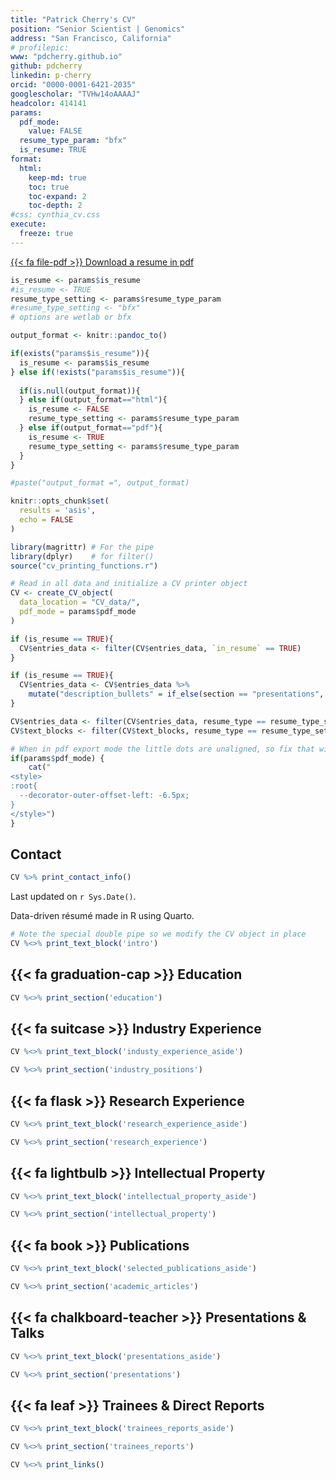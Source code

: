 ```yaml
---
title: "Patrick Cherry's CV"
position: "Senior Scientist | Genomics"
address: "San Francisco, California"
# profilepic:
www: "pdcherry.github.io"
github: pdcherry
linkedin: p-cherry
orcid: "0000-0001-6421-2035"
googlescholar: "TVHw14oAAAAJ"
headcolor: 414141
params:
  pdf_mode:
    value: FALSE
  resume_type_param: "bfx"
  is_resume: TRUE
format:
  html:
    keep-md: true
    toc: true
    toc-expand: 2
    toc-depth: 2
#css: cynthia_cv.css
execute:
  freeze: true
---
```


[{{< fa file-pdf >}} Download a resume in pdf](Patrick-Cherry-resume.pdf)

```r
is_resume <- params$is_resume
#is_resume <- TRUE
resume_type_setting <- params$resume_type_param
#resume_type_setting <- "bfx"
# options are wetlab or bfx
```

```r
output_format <- knitr::pandoc_to()

if(exists("params$is_resume")){
  is_resume <- params$is_resume
} else if(!exists("params$is_resume")){
  
  if(is.null(output_format)){
  } else if(output_format=="html"){
    is_resume <- FALSE
    resume_type_setting <- params$resume_type_param
  } else if(output_format=="pdf"){
    is_resume <- TRUE
    resume_type_setting <- params$resume_type_param
  }
}

#paste("output_format =", output_format)
```

<!-- Note to self: if the error shows up: -->
<!-- In grepl("^\\s*$", x) : unable to translate to a wide string -->
<!-- re-type the sptring to avoid non-ASCII characters -->
<!-- see https://stackoverflow.com/questions/76680882/unable-to-translate-to-a-wide-string -->
```r
knitr::opts_chunk$set(
  results = 'asis', 
  echo = FALSE
)

library(magrittr) # For the pipe
library(dplyr)    # for filter()
source("cv_printing_functions.r")

# Read in all data and initialize a CV printer object
CV <- create_CV_object(
  data_location = "CV_data/",  
  pdf_mode = params$pdf_mode
)

if (is_resume == TRUE){
  CV$entries_data <- filter(CV$entries_data, `in_resume` == TRUE)
}

if (is_resume == TRUE){
  CV$entries_data <- CV$entries_data %>%
    mutate("description_bullets" = if_else(section == "presentations", "", description_bullets))
}
```
```r
CV$entries_data <- filter(CV$entries_data, resume_type == resume_type_setting | resume_type == "N/A" )
CV$text_blocks <- filter(CV$text_blocks, resume_type == resume_type_setting | is.na(resume_type) )
```
```r
# When in pdf export mode the little dots are unaligned, so fix that with some conditional CSS.
if(params$pdf_mode) {
    cat("
<style>
:root{
  --decorator-outer-offset-left: -6.5px;
}
</style>")
}
```

<!-- :::: {.print-only .contact-block} -->
<!-- Patrick Cherry {#title} -->
<!-- -------------------------------------------------------------------------------- -->
<!-- ```{r display contact info print} -->
<!-- CV %>% print_contact_info() -->
<!-- ``` -->
<!-- :::: -->

:::{.no-print}
:::: aside
::::: {.side-contact-list}
Contact {#contact}
--------------------------------------------------------------------------------
```r
CV %>% print_contact_info()
```

:::::: {.disclaimer}

Last updated on `r Sys.Date()`.

Data-driven résumé made in R using Quarto.
::::::

:::::
::::
:::

```r
# Note the special double pipe so we modify the CV object in place
CV %<>% print_text_block('intro') 
```

{{< fa graduation-cap >}} Education {data-icon=graduation-cap data-concise=true}
--------------------------------------------------------------------------------
```r
CV %<>% print_section('education')
```

{{< fa suitcase >}} Industry Experience {data-icon=suitcase}
--------------------------------------------------------------------------------
::: aside
```r
CV %<>% print_text_block('industy_experience_aside')
```
:::
```r
CV %<>% print_section('industry_positions')
```

{{< fa flask >}} Research Experience {data-icon=flask}
--------------------------------------------------------------------------------
::: aside
```r
CV %<>% print_text_block('research_experience_aside')
```
:::
```r
CV %<>% print_section('research_experience')
```

{{< fa lightbulb >}} Intellectual Property {data-icon=lightbulb}
--------------------------------------------------------------------------------
::: aside
```r
CV %<>% print_text_block('intellectual_property_aside')
```
:::
```r
CV %<>% print_section('intellectual_property')
```

{{< fa book >}} Publications {data-icon=book}
--------------------------------------------------------------------------------
::: aside
```r
CV %<>% print_text_block('selected_publications_aside')
```
:::

```r
CV %<>% print_section('academic_articles')
```

{{< fa chalkboard-teacher >}} Presentations & Talks {data-icon=chalkboard-teacher}
--------------------------------------------------------------------------------
::: aside
```r
CV %<>% print_text_block('presentations_aside')
```
:::
```r
CV %<>% print_section('presentations')
```

:::{.no-print}
{{< fa leaf >}} Trainees & Direct Reports {data-icon=leaf}
--------------------------------------------------------------------------------
:::: aside
```r
CV %<>% print_text_block('trainees_reports_aside')
```
::::
```r
CV %<>% print_section('trainees_reports')
```
```r
CV %<>% print_links()
```
:::
